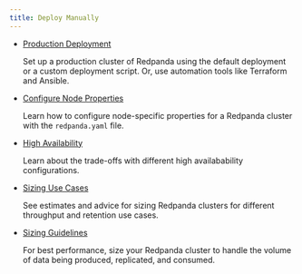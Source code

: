 ```yaml
---
title: Deploy Manually
---
```


<head>
    <meta name="title" content="Deploy Manually | Redpanda Docs"/>
    <meta name="description" content="Deploy Manually."/>
    <link rel="canonical" href="https://docs.redpanda.com/docs/deploy/deployment-option/self-hosted/manual/" />
</head>

- [Production Deployment](../manual/production/)
  
    Set up a production cluster of Redpanda using the default deployment or a custom deployment script. Or, use automation tools like Terraform and Ansible.

- [Configure Node Properties](../manual/node-property-configuration)

    Learn how to configure node-specific properties for a Redpanda cluster with the `redpanda.yaml` file.

- [High Availability](../manual/high-availability)

    Learn about the trade-offs with different high availabability configurations.

- [Sizing Use Cases](../manual/sizing-use-cases)
  
    See estimates and advice for sizing Redpanda clusters for different throughput and retention use cases.

- [Sizing Guidelines](../manual/sizing)

    For best performance, size your Redpanda cluster to handle the volume of data being produced, replicated, and consumed.